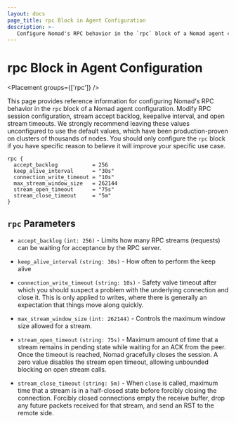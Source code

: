 ```yaml
---
layout: docs
page_title: rpc Block in Agent Configuration
description: >-
   Configure Nomad's RPC behavior in the `rpc` block of a Nomad agent configuration. Modify RPC session configuration, change stream accept backlog, keepalive interval, and open stream timeouts.
---
```


# rpc Block in Agent Configuration

<Placement groups={['rpc']} />

This page provides reference information for configuring Nomad's RPC behavior in
the `rpc` block of a Nomad agent configuration. Modify RPC session
configuration, stream accept backlog, keepalive interval, and open stream
timeouts. We strongly recommend leaving these values unconfigured to use the
default values, which have been production-proven on clusters of thousands of
nodes. You should only configure the `rpc` block if you have specific reason to
believe it will improve your specific use case.

```hcl
rpc {
  accept_backlog           = 256
  keep_alive_interval      = "30s"
  connection_write_timeout = "10s"
  max_stream_window_size   = 262144
  stream_open_timeout      = "75s"
  stream_close_timeout     = "5m"
}
```

## `rpc` Parameters

- `accept_backlog` `(int: 256)` - Limits how many RPC streams
  (requests) can be waiting for acceptance by the RPC server.

- `keep_alive_interval` `(string: 30s)` - How often to perform the keep alive

- `connection_write_timeout` `(string: 10s)` - Safety valve timeout after which
  you should suspect a problem with the underlying connection and close it. This
  is only applied to writes, where there is generally an expectation that things
  move along quickly.

- `max_stream_window_size` `(int: 262144)` - Controls the maximum window size
  allowed for a stream.

- `stream_open_timeout` `(string: 75s)` - Maximum amount of time that a stream
  remains in pending state while waiting for an ACK from the peer. Once the
  timeout is reached, Nomad gracefully closes the session. A zero value disables
  the stream open timeout, allowing unbounded blocking on open stream calls.

- `stream_close_timeout` `(string: 5m)` - When `close` is called, maximum time
  that a stream is in a half-closed state before forcibly closing the
  connection. Forcibly closed connections empty the receive buffer, drop any
  future packets received for that stream, and send an RST to the remote side.
